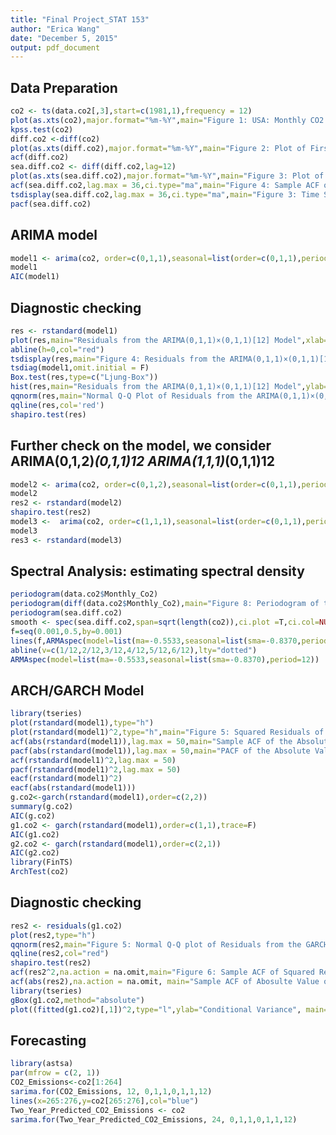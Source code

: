 ```yaml
---
title: "Final Project_STAT 153"
author: "Erica Wang"
date: "December 5, 2015"
output: pdf_document
---
```

## Data Preparation
```r
co2 <- ts(data.co2[,3],start=c(1981,1),frequency = 12)
plot(as.xts(co2),major.format="%m-%Y",main="Figure 1: USA: Monthly CO2 Emissions from Fossil-Fuel Burning",xlab="Time", ylab="CO2 (tgc)")
kpss.test(co2)
diff.co2 <-diff(co2)
plot(as.xts(diff.co2),major.format="%m-%Y",main="Figure 2: Plot of First Differences of Monthly CO2 Emissions", xlab="Time", ylab="First Difference of CO2 (tgc)")
acf(diff.co2)
sea.diff.co2 <- diff(diff.co2,lag=12)
plot(as.xts(sea.diff.co2),major.format="%m-%Y",main="Figure 3: Plot of First and Seasonal Differences of Monthly CO2 Emissions", xlab="Time", ylab="First and seasoanl Difference of CO2 (tgc)")
acf(sea.diff.co2,lag.max = 36,ci.type="ma",main="Figure 4: Sample ACF of First and Seasonal Differences of Monthly CO2 Emissions")
tsdisplay(sea.diff.co2,lag.max = 36,ci.type="ma",main="Figure 3: Time Series Plot, Sample ACF and PACF of First and Seasonal Differences of CO2",points = F,xlab="Time", ylab="sea.diff.CO2 (tgc)")
pacf(sea.diff.co2)
```

## ARIMA model
```r
model1 <- arima(co2, order=c(0,1,1),seasonal=list(order=c(0,1,1),period=12))
model1 
AIC(model1)
```

## Diagnostic checking
```r
res <- rstandard(model1)
plot(res,main="Residuals from the ARIMA(0,1,1)×(0,1,1)[12] Model",xlab="Time")
abline(h=0,col="red")
tsdisplay(res,main="Figure 4: Residuals from the ARIMA(0,1,1)×(0,1,1)[12]",ci.type = "ma",points = F)
tsdiag(model1,omit.initial = F)
Box.test(res,type=c("Ljung-Box"))
hist(res,main="Residuals from the ARIMA(0,1,1)×(0,1,1)[12] Model",ylab="Frequency",xlab="Standard Residuals")
qqnorm(res,main="Normal Q-Q Plot of Residuals from the ARIMA(0,1,1)×(0,1,1)[12] Model")
qqline(res,col='red')
shapiro.test(res)
```

## Further check on the model, we consider ARIMA(0,1,2)*(0,1,1)12 ARIMA(1,1,1)*(0,1,1)12
```r
model2 <- arima(co2, order=c(0,1,2),seasonal=list(order=c(0,1,1),period=12))
model2
res2 <- rstandard(model2)
shapiro.test(res2)
model3 <-  arima(co2, order=c(1,1,1),seasonal=list(order=c(0,1,1),period=12))
model3
res3 <- rstandard(model3)
```

## Spectral Analysis: estimating spectral density
```r
periodogram(data.co2$Monthly_Co2)
periodogram(diff(data.co2$Monthly_Co2),main="Figure 8: Periodogram of the First difference of CO2 Emissions")
periodogram(sea.diff.co2) 
smooth <- spec(sea.diff.co2,span=sqrt(length(co2)),ci.plot =T,ci.col=NULL,main="Figure 9: Smoothed Periodogram")
f=seq(0.001,0.5,by=0.001)
lines(f,ARMAspec(model=list(ma=-0.5533,seasonal=list(sma=-0.8370,period=12)), freq=f,plot=F)$spec,lty="solid")
abline(v=c(1/12,2/12,3/12,4/12,5/12,6/12),lty="dotted")
ARMAspec(model=list(ma=-0.5533,seasonal=list(sma=-0.8370),period=12))
```

## ARCH/GARCH Model
```r
library(tseries)
plot(rstandard(model1),type="h")
plot(rstandard(model1)^2,type="h",main="Figure 5: Squared Residuals of the ARIMA(0,1,1)×(0,1,1)[12]")
acf(abs(rstandard(model1)),lag.max = 50,main="Sample ACF of the Absolute Value of the Residuals")
pacf(abs(rstandard(model1)),lag.max = 50,main="PACF of the Absolute Value of the Residuals from the ARIMA(0,1,1)×(0,1,1)[12] Model")
acf(rstandard(model1)^2,lag.max = 50)
pacf(rstandard(model1)^2,lag.max = 50)
eacf(rstandard(model1)^2)
eacf(abs(rstandard(model1)))
g.co2<-garch(rstandard(model1),order=c(2,2))
summary(g.co2)
AIC(g.co2)
g1.co2 <- garch(rstandard(model1),order=c(1,1),trace=F)
AIC(g1.co2)
g2.co2 <- garch(rstandard(model1),order=c(2,1))
AIC(g2.co2)
library(FinTS)
ArchTest(co2)
```

## Diagnostic checking
```r
res2 <- residuals(g1.co2)
plot(res2,type="h")
qqnorm(res2,main="Figure 5: Normal Q-Q plot of Residuals from the GARCH(1,1) Model")
qqline(res2,col="red")
shapiro.test(res2)
acf(res2^2,na.action = na.omit,main="Figure 6: Sample ACF of Squared Residuals")
acf(abs(res2),na.action = na.omit, main="Sample ACF of Abosulte Value of Residuals")
library(tseries)
gBox(g1.co2,method="absolute")
plot((fitted(g1.co2)[,1])^2,type="l",ylab="Conditional Variance", main="Figure 7: Estimated Conditional Variances of the CO2 Emissions")
```

## Forecasting
```r
library(astsa)
par(mfrow = c(2, 1)) 
CO2_Emissions<-co2[1:264]
sarima.for(CO2_Emissions, 12, 0,1,1,0,1,1,12) 
lines(x=265:276,y=co2[265:276],col="blue")
Two_Year_Predicted_CO2_Emissions <- co2
sarima.for(Two_Year_Predicted_CO2_Emissions, 24, 0,1,1,0,1,1,12) 
```

